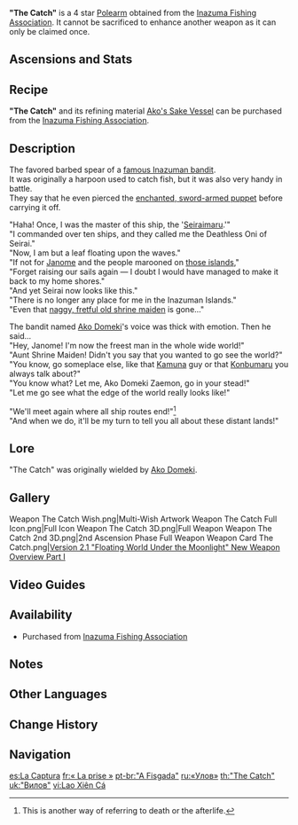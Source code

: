 {{Weapon Infobox
|id             = 13415
|image          = <gallery>
Weapon The Catch.png|Base
Weapon The Catch 2nd.png|2nd Ascension
</gallery>
|type           = Polearm
|releaseDate    = 2021-09-01
|quality        = 4
|base_atk       = 42
|2nd_stat_type  = Energy Recharge
|2nd_stat       = 10.0%
|series         = Fishing Association
|obtain         = {{Sold By}}
|passive        = Shanty
|effect         = Increases Elemental Burst DMG by (var1)% and Elemental Burst CRIT Rate by (var2)%.
|eff_rank1_var1 = 16
|eff_rank2_var1 = 20
|eff_rank3_var1 = 24
|eff_rank4_var1 = 28
|eff_rank5_var1 = 32
|eff_rank1_var2 = 6
|eff_rank2_var2 = 7.5
|eff_rank3_var2 = 9
|eff_rank4_var2 = 10.5
|eff_rank5_var2 = 12
|eff_att1       = Elemental Burst DMG Bonus
|eff_att2       = CRIT Rate
}}
{{Description|In the distant past, this was the beloved spear of a famed Inazuman bandit.}}
'''"The Catch"''' is a 4 star [[Polearm]] obtained from the [[Inazuma Fishing Association]]. It cannot be sacrificed to enhance another weapon as it can only be claimed once.

==Ascensions and Stats==
{{Weapon Ascensions and Stats
|ascendMat1 = Mask of the Wicked Lieutenant
|ascendMat2 = Mask of the Tiger's Bite
|ascendMat3 = Mask of the One-Horned
|ascendMat4 = Mask of the Kijin
|bossMat1   = Chaos Gear
|bossMat2   = Chaos Axis
|bossMat3   = Chaos Oculus
|commonMat1 = Spectral Husk
|commonMat2 = Spectral Heart
|commonMat3 = Spectral Nucleus
}}
==Recipe==
'''"The Catch"''' and its refining material [[Ako's Sake Vessel]] can be purchased from the [[Inazuma Fishing Association]].

{{Shop Availability|"The Catch"|currency=Fish}}
{{Shop Availability|Ako's Sake Vessel|currency=Fish}}

==Description==
The favored barbed spear of a [[Ako Domeki|famous Inazuman bandit]].<br />
It was originally a harpoon used to catch fish, but it was also very handy in battle.<br />
They say that he even pierced the [[Maguu Kenki|enchanted, sword-armed puppet]] before carrying it off.

"Haha! Once, I was the master of this ship, the '[["Seiraimaru"|Seiraimaru]].'"<br />
"I commanded over ten ships, and they called me the Deathless Oni of Seirai."<br />
"Now, I am but a leaf floating upon the waves."<br />
"If not for [[Janome]] and the people marooned on [[Golden Apple Archipelago|those islands]],"<br />
"Forget raising our sails again &mdash; I doubt I would have managed to make it back to my home shores."<br />
"And yet Seirai now looks like this."<br />
"There is no longer any place for me in the Inazuman Islands."<br />
"Even that [[Asase Hibiki|naggy, fretful old shrine maiden]] is gone..."

The bandit named [[Ako Domeki]]'s voice was thick with emotion. Then he said...<br />
"Hey, Janome! I'm now the freest man in the whole wide world!"<br />
"Aunt Shrine Maiden! Didn't you say that you wanted to go see the world?"<br />
"You know, go someplace else, like that [[Kamuna Harunosuke|Kamuna]] guy or that [[Takamine the Mistsplitter|Konbumaru]] you always talk about?"<br />
"You know what? Let me, Ako Domeki Zaemon, go in your stead!"<br />
"Let me go see what the edge of the world really looks like!"

"We'll meet again where all ship routes end!"<ref group="Note">This is another way of referring to death or the afterlife.</ref><br />
"And when we do, it'll be my turn to tell you all about these distant lands!"

==Lore==
"The Catch" was originally wielded by [[Ako Domeki]].

==Gallery==
<gallery>
Weapon The Catch Wish.png|Multi-Wish Artwork
Weapon The Catch Full Icon.png|Full Icon
Weapon The Catch 3D.png|Full Weapon
Weapon The Catch 2nd 3D.png|2nd Ascension Phase Full Weapon
Weapon Card The Catch.png|[https://www.hoyolab.com/article/770658 Version 2.1 "Floating World Under the Moonlight" New Weapon Overview Part I]
</gallery>

==Video Guides==
{{EVT
|video1   = https://youtu.be/epkV0J_JFOU
|caption1 = Obtaining "The Catch" Guide
}}

==Availability==
*Purchased from [[Inazuma Fishing Association]]

==Notes==
{{Reflist|note=1}}

==Other Languages==
{{Flex|
===Weapon===
{{Other Languages
|en      = "The Catch"
|zhs     = 「渔获」
|zhs_rm  = "Yúhuò"
|zht     = 「漁獲」
|zht_rm  = "Yúhuò"
|zh_tl   = "The Catch"
|ja      = 「{{Rubi|漁|ぎょ|獲|かく}}」
|ja_rm   = "Gyokaku"
|ja_tl   = "The Catch"
|ko      = 「어획」
|ko_tl   = "The Catch"
|es      = La Captura
|es_tl   = The Catch
|fr      = «&nbsp;La prise&nbsp;»
|fr_tl   = "The Catch"
|ru      = «Улов»
|ru_tl   = "The Catch"
|th      = "The Catch"
|vi      = Lao Xiên Cá
|vi_tl   = Fish Piercing Harpoon
|de      = „Der Fang“
|de_tl   = "The Catch"
|id      = "The Catch"
|pt      = "A Fisgada"
|pt_tl   = "The Catch"
|pt_note = {{pt|Fisgada}} is a specific noun for catching a fish with a hook.
|tr      = Yakalayan Mızrak
|tr_tl   = 
|it      = La Preda
|it_tl   = The Prey
}}
|
===Passive===
{{Other Languages
|en      = Shanty
|zhs     = 船歌
|zhs_rm  = Chuángē
|zht     = 船歌
|zht_rm  = Chuángē
|zh_tl   = 
|ja      = 舟歌
|ja_rm   = Funauta
|ja_tl   = Sea Shanty
|ko      = 뱃노래
|ko_tl   = A Boatman's Song
|es      = Saloma
|es_tl   = Shanty
|fr      = Chant de marin
|fr_tl   = Shanty
|ru      = Песня матроса
|ru_tl   = Sailor's Song
|th      = Shanty
|vi      = Bài Ca Của Thuyền
|vi_tl   = 
|de      = Seemannslied
|de_tl   = 
|id      = Shanty
|pt      = Canção Navegante
|pt_tl   = 
|tr      = Heyamola
|tr_tl   = 
|it      = Ballata marinara
|it_tl   = 
}}
}}

==Change History==
{{Change History|2.1}}

==Navigation==
{{Weapons by Series Navbox|series=Fishing Association}}
{{Weapon Navbox|type=Polearms}}

[[es:La Captura]]
[[fr:« La prise »]]
[[pt-br:"A Fisgada"]]
[[ru:«Улов»]]
[[th:"The Catch"]]
[[uk:"Вилов"]]
[[vi:Lao Xiên Cá]]